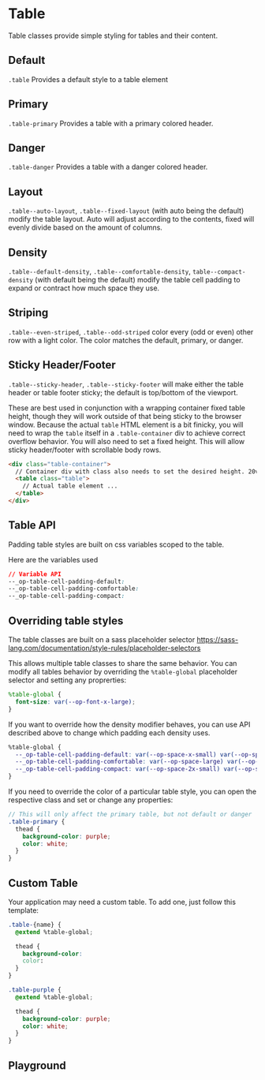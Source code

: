 
# Table

Table classes provide simple styling for tables and their content.

## Default

`.table` Provides a default style to a table element

<Canvas withToolbar>
  <Story id="components-table--default" />
</Canvas>

## Primary

`.table-primary` Provides a table with a primary colored header.

<Canvas withToolbar>
  <Story id="components-table--primary" />
</Canvas>

## Danger

`.table-danger` Provides a table with a danger colored header.

<Canvas withToolbar>
  <Story id="components-table--danger" />
</Canvas>

## Layout

`.table--auto-layout`, `.table--fixed-layout` (with auto being the default) modify the table layout. Auto will adjust according to the contents, fixed will evenly divide based on the amount of columns.

<Canvas withToolbar>
  <Story id="components-table--fixed-layout" />
</Canvas>

## Density

`.table--default-density`, `.table--comfortable-density`, `table--compact-density` (with default being the default) modify the table cell padding to expand or contract how much space they use.

<Canvas withToolbar>
  <Story id="components-table--comfortable-density" />
</Canvas>
<Canvas withToolbar>
  <Story id="components-table--compact-density" />
</Canvas>

## Striping

`.table--even-striped`, `.table--odd-striped` color every (odd or even) other row with a light color. The color matches the default, primary, or danger.

<Canvas withToolbar>
  <Story id="components-table--striped-even" />
</Canvas>

<Canvas withToolbar>
  <Story id="components-table--striped-odd" />
</Canvas>

## Sticky Header/Footer

`.table--sticky-header`, `.table--sticky-footer` will make either the table header or table footer sticky; the default is top/bottom of the viewport.

These are best used in conjunction with a wrapping container fixed table height, though they will work outside of that being sticky to the browser window. Because the actual `table` HTML element is a bit finicky, you will need to wrap the `table` itself in a `.table-container` div to achieve correct overflow behavior. You will also need to set a fixed height. This will allow sticky header/footer with scrollable body rows.

```html
<div class="table-container">
  // Container div with class also needs to set the desired height. 20vh in these examples
  <table class="table">
    // Actual table element ...
  </table>
</div>
```

<Canvas withToolbar>
  <Story id="components-table--sticky-header" />
</Canvas>

<Canvas withToolbar>
  <Story id="components-table--sticky-footer" />
</Canvas>

<Canvas withToolbar>
  <Story id="components-table--sticky-both" />
</Canvas>

## Table API

Padding table styles are built on css variables scoped to the table.

Here are the variables used

```css
// Variable API
--_op-table-cell-padding-default:
--_op-table-cell-padding-comfortable:
--_op-table-cell-padding-compact:
```

## Overriding table styles

The table classes are built on a sass placeholder selector https://sass-lang.com/documentation/style-rules/placeholder-selectors

This allows multiple table classes to share the same behavior. You can modify all tables behavior by overriding the `%table-global` placeholder selector and setting any proprerties:

```scss
%table-global {
  font-size: var(--op-font-x-large);
}
```

If you want to override how the density modifier behaves, you can use API described above to change which padding each density uses.

```css
%table-global {
  --_op-table-cell-padding-default: var(--op-space-x-small) var(--op-space-2x-small);
  --_op-table-cell-padding-comfortable: var(--op-space-large) var(--op-space-medium);
  --_op-table-cell-padding-compact: var(--op-space-2x-small) var(--op-space-3x-small);
}
```

If you need to override the color of a particular table style, you can open the respective class and set or change any properties:

```scss
// This will only affect the primary table, but not default or danger
.table-primary {
  thead {
    background-color: purple;
    color: white;
  }
}
```

## Custom Table

Your application may need a custom table. To add one, just follow this template:

```css
.table-{name} {
  @extend %table-global;

  thead {
    background-color:
    color:
  }
}
```

```css
.table-purple {
  @extend %table-global;

  thead {
    background-color: purple;
    color: white;
  }
}
```

## Playground

<Primary />
<ArgsTable of="." story="^" />
